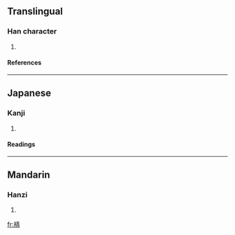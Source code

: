 ==Translingual==
===Han character===
{{Han char|rn=75|rad=木|as=08|sn=12|four=4592<sub>7</sub>|canj=木手一月 (DQMB)}}
# {{defn|Han|sort=木08}}
====References====
{{Han ref|kx=0531.230|dkj=14918|hdz=21223.020|uh=68C8|ud=26824|bh=D9CE|bd=55758}}

----
==Japanese==
===Kanji===
{{ja-kanji|grade=|rs=木08}}
# {{defn|Japanese}} 
====Readings====
{{ja-readings|on=[[せん]] (sen), [[せい]] (sei), [[しょう]] (shō)|kun=}}

----
==Mandarin==
===Hanzi===
{{cmn-hanzi|pin=[[qiàn]] ([[qian4]])|wg=ch'ien<sup>4</sup>}}
# {{defn|Mandarin}}

[[fr:棈]]